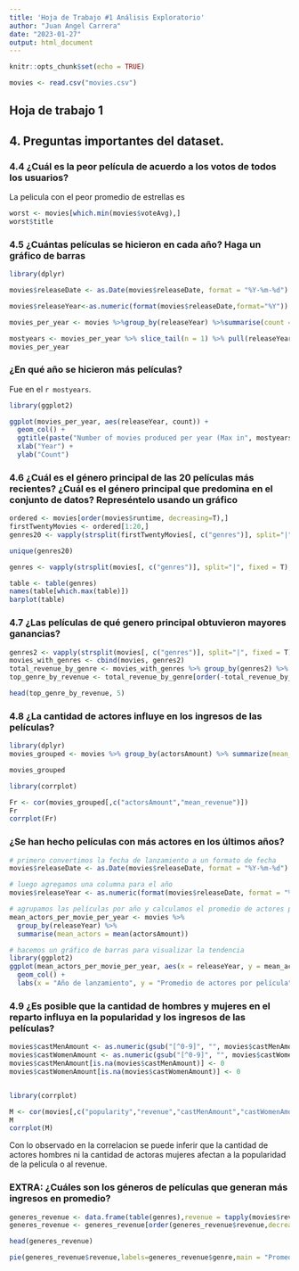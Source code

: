 ```yaml
---
title: 'Hoja de Trabajo #1 Análisis Exploratorio'
author: "Juan Angel Carrera"
date: "2023-01-27"
output: html_document
---
```


```r
knitr::opts_chunk$set(echo = TRUE)
```

```r
movies <- read.csv("movies.csv")
```


## Hoja de trabajo 1

## 4. Preguntas importantes del dataset.

### 4.4 ¿Cuál es la peor película de acuerdo a los votos de todos los usuarios?   


La pelicula con el peor promedio de estrellas es
```r
worst <- movies[which.min(movies$voteAvg),]
worst$title
```  

### 4.5 ¿Cuántas  películas  se  hicieron  en  cada  año?   Haga un gráfico de barras  
```r

library(dplyr)

movies$releaseDate <- as.Date(movies$releaseDate, format = "%Y-%m-%d")

movies$releaseYear<-as.numeric(format(movies$releaseDate,format="%Y"))

movies_per_year <- movies %>%group_by(releaseYear) %>%summarise(count = n())

mostyears <- movies_per_year %>% slice_tail(n = 1) %>% pull(releaseYear)
movies_per_year

```

### ¿En  qué  año  se  hicieron  más películas?  

Fue en el `r mostyears`.   

```r
library(ggplot2)

ggplot(movies_per_year, aes(releaseYear, count)) +
  geom_col() +
  ggtitle(paste("Number of movies produced per year (Max in", mostyears, ")")) +
  xlab("Year") +
  ylab("Count")

```

### 4.6 ¿Cuál es el género principal de las 20 películas más recientes? ¿Cuál es el género principal que predomina en el conjunto de datos? Represéntelo usando un gráfico 


```r
ordered <- movies[order(movies$runtime, decreasing=T),]
firstTwentyMovies <- ordered[1:20,]
genres20 <- vapply(strsplit(firstTwentyMovies[, c("genres")], split="|", fixed = T), '[', 1, FUN.VALUE = character(1))

unique(genres20)

genres <- vapply(strsplit(movies[, c("genres")], split="|", fixed = T), '[', 1, FUN.VALUE = character(1))

table <- table(genres)
names(table[which.max(table)])
barplot(table)


```

### 4.7 ¿Las películas de qué genero principal obtuvieron mayores ganancias? 


```r

genres2 <- vapply(strsplit(movies[, c("genres")], split="|", fixed = T), '[', 1, FUN.VALUE =character(1))
movies_with_genres <- cbind(movies, genres2)
total_revenue_by_genre <- movies_with_genres %>% group_by(genres2) %>% summarise(revenue = sum(revenue))
top_genre_by_revenue <- total_revenue_by_genre[order(-total_revenue_by_genre$revenue), ]

head(top_genre_by_revenue, 5)


```

### 4.8 ¿La cantidad de actores influye en los ingresos de las películas?

```r
library(dplyr)
movies_grouped <- movies %>% group_by(actorsAmount) %>% summarize(mean_revenue = mean(revenue))

movies_grouped

library(corrplot)

Fr <- cor(movies_grouped[,c("actorsAmount","mean_revenue")])
Fr
corrplot(Fr)

```

### ¿Se han hecho  películas con más actores en los últimos años? 

```r
# primero convertimos la fecha de lanzamiento a un formato de fecha
movies$releaseDate <- as.Date(movies$releaseDate, format = "%Y-%m-%d")

# luego agregamos una columna para el año
movies$releaseYear <- as.numeric(format(movies$releaseDate, format = "%Y"))

# agrupamos las películas por año y calculamos el promedio de actores por película por año
mean_actors_per_movie_per_year <- movies %>%
  group_by(releaseYear) %>%
  summarise(mean_actors = mean(actorsAmount))

# hacemos un gráfico de barras para visualizar la tendencia
library(ggplot2)
ggplot(mean_actors_per_movie_per_year, aes(x = releaseYear, y = mean_actors)) +
  geom_col() +
  labs(x = "Año de lanzamiento", y = "Promedio de actores por película")


```

### 4.9 ¿Es posible que la cantidad de hombres y mujeres en el  reparto influya en la popularidad y los ingresos de las películas?  

```r


movies$castMenAmount <- as.numeric(gsub("[^0-9]", "", movies$castMenAmount))
movies$castWomenAmount <- as.numeric(gsub("[^0-9]", "", movies$castWomenAmount))
movies$castMenAmount[is.na(movies$castMenAmount)] <- 0
movies$castWomenAmount[is.na(movies$castWomenAmount)] <- 0


library(corrplot)

M <- cor(movies[,c("popularity","revenue","castMenAmount","castWomenAmount")])
M
corrplot(M)

```

Con lo observado en la correlacion se puede inferir que la cantidad de actores hombres ni la cantidad de actoras mujeres afectan a la popularidad de la pelicula o al revenue.  


### EXTRA: ¿Cuáles son los géneros de películas que generan más ingresos en promedio? 

```r


generes_revenue <- data.frame(table(genres),revenue = tapply(movies$revenue,genres,mean))
generes_revenue <- generes_revenue[order(generes_revenue$revenue,decreasing=T),]

head(generes_revenue)

pie(generes_revenue$revenue,labels=generes_revenue$genre,main = "Promedio de ingreso por Genero")


```
